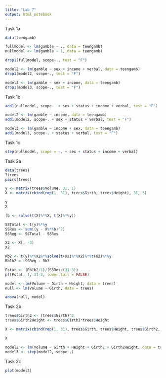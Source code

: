 ```yaml
---
title: "Lab 7"
output: html_notebook
---
```


Task 1a

```r
data(teengamb)
```

```r
fullmodel <- lm(gamble ~ ., data = teengamb)
nullmodel <- lm(gamble ~ 1, data = teengamb)
```

```r
drop1(fullmodel, scope~., test = "F")
```

```r
model2 <- lm(gamble ~ sex + income + verbal, data = teengamb)
drop1(model2, scope~., test = "F")
```

```r
model3 <- lm(gamble ~ sex + income, data = teengamb)
drop1(model3, scope~., test = "F")
```

Task 1b

```r
add1(nullmodel, scope~. + sex + status + income + verbal, test = "F")
```

```r
model2 <- lm(gamble ~ income, data = teengamb)
add1(model2, scope~. + sex + status + verbal, test = "F")
```

```r
model3 <- lm(gamble ~ income + sex, data = teengamb)
add1(model3, scope~. + status + verbal, test = "F")
```

Task 1c

```r
step(nullmodel, scope = ~. + sex + status + income + verbal)
```

Task 2a

```r
data(trees)
?trees
pairs(trees)
```

```r
y <- matrix(trees$Volume, 31, 1)
X <- matrix(cbind(rep(1, 31), trees$Girth, trees$Height), 31, 3)
```

```r
y
X
```

```r
(b <- solve(t(X)%*%X, t(X)%*%y))
```

```r
SSTotal <- t(y)%*%y
SSRes <- sum((y - X%*%b)^2)
SSReg <- SSTotal - SSRes
```

```r
X2 <- X[, -3]
X2
```

```r
Rb2 <- t(y)%*%X2%*%solve(t(X2)%*%X2)%*%t(X2)%*%y
Rb1b2 <- SSReg - Rb2
```

```r
Fstat <- (Rb1b2/1)/(SSRes/(31-3))
pf(Fstat, 1, 31-3, lower.tail = FALSE)
```

```r
model <- lm(Volume ~ Girth + Height, data = trees)
null <- lm(Volume ~ Girth, data = trees)

anova(null, model)
```

Task 2b

```r
trees$Girth2 <- (trees$Girth)^2
trees$Girth2Height <- trees$Girth2*trees$Height
```

```r
X <- matrix(cbind(rep(1, 31), trees$Girth, trees$Height, trees$Girth2, trees$Girth2Height), 31, 5)

X
```

```r
model2 <- lm(Volume ~ Girth + Height + Girth2 + Girth2Height, data = trees)
model3 <- step(model2, scope~.)
```

Task 2c

```r
plot(model3)
```

